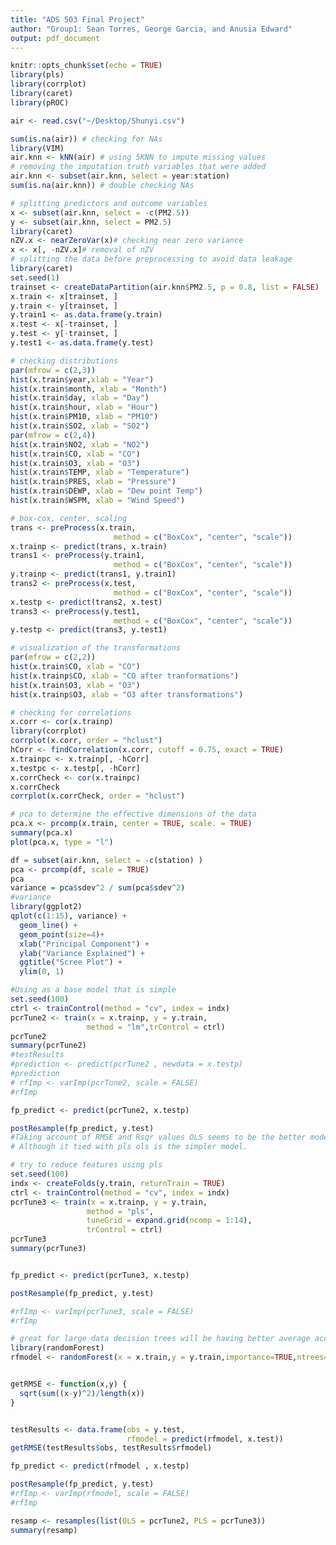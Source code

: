 ```yaml
---
title: "ADS 503 Final Project"
author: "Group1: Sean Torres, George Garcia, and Anusia Edward"
output: pdf_document
---
```


```r
knitr::opts_chunk$set(echo = TRUE)
library(pls)
library(corrplot)
library(caret)
library(pROC)
```

```r
air <- read.csv("~/Desktop/Shunyi.csv")
```

```r
sum(is.na(air)) # checking for NAs 
library(VIM)
air.knn <- kNN(air) # using 5KNN to impute missing values 
# removing the imputation truth variables that were added 
air.knn <- subset(air.knn, select = year:station)
sum(is.na(air.knn)) # double checking NAs 
```

```r
# splitting predictors and outcome variables 
x <- subset(air.knn, select = -c(PM2.5))
y <- subset(air.knn, select = PM2.5)
library(caret)
nZV.x <- nearZeroVar(x)# checking near zero variance 
x <- x[, -nZV.x]# removal of nZV 
# splitting the data before preprocessing to avoid data leakage
library(caret) 
set.seed(1)
trainset <- createDataPartition(air.knn$PM2.5, p = 0.8, list = FALSE)
x.train <- x[trainset, ]
y.train <- y[trainset, ]
y.train1 <- as.data.frame(y.train)
x.test <- x[-trainset, ]
y.test <- y[-trainset, ]
y.test1 <- as.data.frame(y.test)
```

```r
# checking distributions
par(mfrow = c(2,3))
hist(x.train$year,xlab = "Year")
hist(x.train$month, xlab = "Month")
hist(x.train$day, xlab = "Day")
hist(x.train$hour, xlab = "Hour")
hist(x.train$PM10, xlab = "PM10")
hist(x.train$SO2, xlab = "SO2")
par(mfrow = c(2,4))
hist(x.train$NO2, xlab = "NO2")
hist(x.train$CO, xlab = "CO")
hist(x.train$O3, xlab = "O3")
hist(x.train$TEMP, xlab = "Temperature")
hist(x.train$PRES, xlab = "Pressure")
hist(x.train$DEWP, xlab = "Dew point Temp")
hist(x.train$WSPM, xlab = "Wind Speed")

```

```r
# box-cox, center, scaling 
trans <- preProcess(x.train, 
                       method = c("BoxCox", "center", "scale"))
x.trainp <- predict(trans, x.train)
trans1 <- preProcess(y.train1, 
                       method = c("BoxCox", "center", "scale"))
y.trainp <- predict(trans1, y.train1)
trans2 <- preProcess(x.test, 
                       method = c("BoxCox", "center", "scale"))
x.testp <- predict(trans2, x.test)
trans3 <- preProcess(y.test1, 
                       method = c("BoxCox", "center", "scale"))
y.testp <- predict(trans3, y.test1)

# visualization of the transformations 
par(mfrow = c(2,2))
hist(x.train$CO, xlab = "CO")
hist(x.trainp$CO, xlab = "CO after tranformations")
hist(x.train$O3, xlab = "O3")
hist(x.trainp$O3, xlab = "O3 after transformations")
```

```r
# checking for correlations 
x.corr <- cor(x.trainp)
library(corrplot)
corrplot(x.corr, order = "hclust")
hCorr <- findCorrelation(x.corr, cutoff = 0.75, exact = TRUE)
x.trainpc <- x.trainp[, -hCorr]
x.testpc <- x.testp[, -hCorr]
x.corrCheck <- cor(x.trainpc)
x.corrCheck 
corrplot(x.corrCheck, order = "hclust")
```





```r
# pca to determine the effective dimensions of the data 
pca.x <- prcomp(x.train, center = TRUE, scale. = TRUE)
summary(pca.x)
plot(pca.x, type = "l")
```

```r

df = subset(air.knn, select = -c(station) )
pca <- prcomp(df, scale = TRUE)
pca
variance = pca$sdev^2 / sum(pca$sdev^2)
#variance
library(ggplot2)
qplot(c(1:15), variance) +
  geom_line() +
  geom_point(size=4)+
  xlab("Principal Component") +
  ylab("Variance Explained") +
  ggtitle("Scree Plot") +
  ylim(0, 1)
```



```r
#Using as a base model that is simple
set.seed(100)
ctrl <- trainControl(method = "cv", index = indx)
pcrTune2 <- train(x = x.trainp, y = y.train,
                 method = "lm",trControl = ctrl)
pcrTune2  
summary(pcrTune2)
#testResults 
#prediction <- predict(pcrTune2 , newdata = x.testp)
#prediction
# rfImp <- varImp(pcrTune2, scale = FALSE)
#rfImp

fp_predict <- predict(pcrTune2, x.testp)

postResample(fp_predict, y.test)
#Taking account of RMSE and Rsqr values OLS seems to be the better model.
# Although it tied with pls ols is the simpler model. 
```


```r
# try to reduce features using pls
set.seed(100)
indx <- createFolds(y.train, returnTrain = TRUE)
ctrl <- trainControl(method = "cv", index = indx)
pcrTune3 <- train(x = x.trainp, y = y.train,
                 method = "pls",
                 tuneGrid = expand.grid(ncomp = 1:14),
                 trControl = ctrl)
pcrTune3
summary(pcrTune3) 


fp_predict <- predict(pcrTune3, x.testp)

postResample(fp_predict, y.test)

#rfImp <- varImp(pcrTune3, scale = FALSE)
#rfImp
```



```r
# great for large data decision trees will be having better average accuracy.
library(randomForest)
rfmodel <- randomForest(x = x.train,y = y.train,importance=TRUE,ntrees=500)


getRMSE <- function(x,y) {
  sqrt(sum((x-y)^2)/length(x))
}


testResults <- data.frame(obs = y.test,
                          rfmodel = predict(rfmodel, x.test))
getRMSE(testResults$obs, testResults$rfmodel)

fp_predict <- predict(rfmodel , x.testp)

postResample(fp_predict, y.test)
#rfImp <- varImp(rfmodel, scale = FALSE)
#rfImp
```







```r
resamp <- resamples(list(OLS = pcrTune2, PLS = pcrTune3))
summary(resamp)
```
